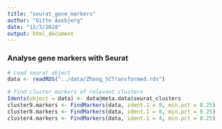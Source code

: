 ```yaml
---
title: "seurat_gene_markers"
author: "Gitte Aasbjerg"
date: "12/3/2020"
output: html_document
---
```


### Analyse gene markers with Seurat
```r

# Load seurat object
data <- readRDS("../data/Zhong_SCTransformed.rds")

# Find cluster markers of relevant clusters
Idents(object = data) <- data@meta.data$seurat_clusters
cluster9.markers <- FindMarkers(data, ident.1 = 9, min.pct = 0.25)
cluster8.markers <- FindMarkers(data, ident.1 = 8, min.pct = 0.25)
cluster4.markers <- FindMarkers(data, ident.1 = 4, min.pct = 0.25)
```

